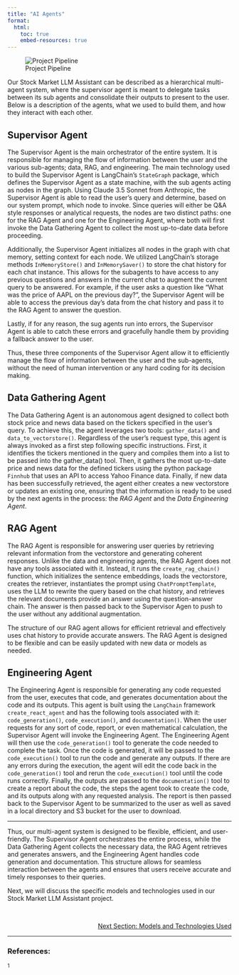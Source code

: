 ```yaml
---
title: "AI Agents"
format:
  html:
    toc: true
    embed-resources: true
---
```


![Project Pipeline](images/project_pipeline.png)

Our Stock Market LLM Assistant can be described as a hierarchical multi-agent system, where the supervisor agent is meant to delegate tasks between its sub agents and consolidate their outputs to present to the user. Below is a description of the agents, what we used to build them, and how they interact with each other.

## Supervisor Agent

The Supervisor Agent is the main orchestrator of the entire system. It is responsible for managing the flow of information between the user and the various sub-agents; data, RAG, and engineering. The main technology used to build the Supervisor Agent is LangChain's `StateGraph` package, which defines the Supervisor Agent as a state machine, with the sub agents acting as nodes in the graph. Using Claude 3.5 Sonnet from Anthropic, the Supervisor Agent is able to read the user's query and determine, based on our system prompt, which node to invoke. Since queries will either be Q&A style responses or analytical requests, the nodes are two distinct paths: one for the RAG Agent and one for the Engineering Agent, where both will first invoke the Data Gathering Agent to collect the most up-to-date data before proceeding.

Additionally, the Supervisor Agent initializes all nodes in the graph with chat memory, setting context for each node. We utilized LangChain's storage methods `InMemoryStore()` and `InMemorySaver()` to store the chat history for each chat instance. This allows for the subagents to have access to any previous questions and answers in the current chat to augment the current query to be answered. For example, if the user asks a question like "What was the price of AAPL on the previous day?", the Supervisor Agent will be able to access the previous day's data from the chat history and pass it to the RAG Agent to answer the question.

Lastly, if for any reason, the sug agents run into errors, the Supervisor Agent is able to catch these errors and gracefully handle them by providing a fallback answer to the user.

Thus, these three components of the Supervisor Agent allow it to efficiently manage the flow of information between the user and the sub-agents, without the need of human intervention or any hard coding for its decision making.

## Data Gathering Agent

The Data Gathering Agent is an autonomous agent designed to collect both stock price and news data based on the tickers specified in the user's query. To achieve this, the agent leverages two tools: `gather_data()` and `data_to_vectorstore()`. Regardless of the user's request type, this agent is always invoked as a first step following specific instructions. First, it identifies the tickers mentioned in the query and compiles them into a list to be passed into the gather_data() tool. Then, it gathers the most up-to-date price and news data for the defined tickers using the python package `Finnhub` that uses an API to access Yahoo Finance data. Finally, if new data has been successfully retrieved, the agent either creates a new vectorstore or updates an existing one, ensuring that the information is ready to be used by the next agents in the process: the *RAG Agent* and the *Data Engineering Agent*.

## RAG Agent

The RAG Agent is responsible for answering user queries by retrieving relevant information from the vectorstore and generating coherent responses. Unlike the data and engineering agents, the RAG Agent does not have any tools associated with it. Instead, it runs the `create_rag_chain()` function, which initializes the sentence embeddings, loads the vectorstore, creates the retriever, instantiates the prompt using `ChatPromptTemplate`, uses the LLM to rewrite the query based on the chat history, and retrieves the relevant documents provide an answer using the question-answer chain. The answer is then passed back to the Supervisor Agen to push to the user without any additional augmentation.

The structure of our RAG agent allows for efficient retrieval and effectively uses chat history to provide accurate answers. The RAG Agent is designed to be flexible and can be easily updated with new data or models as needed.

## Engineering Agent

The Engineering Agent is responsible for generating any code requested from the user, executes that code, and generates documentation about the code and its outputs. This agent is built using the `LangChain` framework `create_react_agent` and has the following tools associated with it: `code_generation()`, `code_execution()`, and `documentation()`. When the user requests for any sort of code, report, or even mathematical calculation, the Supervisor Agent will invoke the Engineering Agent. The Engineering Agent will then use the `code_generation()` tool to generate the code needed to complete the task. Once the code is generated, it will be passed to the `code_execution()` tool to run the code and generate any outputs. If there are any errors during the execution, the agent will edit the code back in the `code_generation()` tool and rerun the `code_execution()` tool until the code runs correctly. Finally, the outputs are passed to the `documentation()` tool to create a report about the code, the steps the agent took to create the code, and its outputs along with any requested analysis. The report is then passed back to the Supervisor Agent to be summarized to the user as well as saved in a local directory and S3 bucket for the user to download.

---

Thus, our multi-agent system is designed to be flexible, efficient, and user-friendly. The Supervisor Agent orchestrates the entire process, while the Data Gathering Agent collects the necessary data, the RAG Agent retrieves and generates answers, and the Engineering Agent handles code generation and documentation. This structure allows for seamless interaction between the agents and ensures that users receive accurate and timely responses to their queries.

Next, we will discuss the specific models and technologies used in our Stock Market LLM Assistant project.

<br>
<!-- Reference to next section -->
<div style="text-align: right; font-size: 14px;">
  <a href="5_model.html">Next Section: Models and Technologies Used</a>
</div>

---

### References:

${^1}$ 